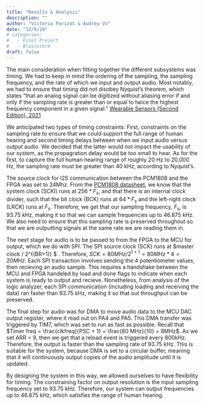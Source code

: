 ```yaml
---
title: "Results & Analysis"
description: ""
author: "Victoria Parizot & Audrey Vo"
date: "12/9/24"
# categories:
#   - Final Project
#   - Brainstorm
draft: false
---
```


The main consideration when fitting together the different subsystems was timing. We had to keep in mind the ordering of the sampling, the sampling frequency, and the rate of which we input and output audio. Most notably, we had to ensure that timing did not disobey Nyquist's theorem, which states "that an analog signal can be digitized without aliasing error if and only if the sampling rate is greater than or equal to twice the highest frequency component in a given signal." [Wearable Sensors (Second Edition), 2021](https://www.sciencedirect.com/topics/engineering/nyquist-theorem#:~:text=The%20Nyquist%20theorem%20states%20that,component%20in%20a%20given%20signal.)


We anticipated two types of timing constraints: First, constraints on the sampling rate to ensure that we could support the full range of human hearing and second timing delays between when we input audio versus output audio. We decided that the latter would not impact the usability of our system, as the propagration delay would be too small to hear. As for the first, to capture the full human hearing range of roughly 20 Hz to 20,000 Hz, the sampling rate must be greater than 40 kHz, according to Nyquist's.

The source clock for I2S communication between the PCM1808 and the FPGA was set to 24Mhz. From the [PCM1808 datasheet](https://www.ti.com/lit/ds/symlink/pcm1808.pdf?ts=1733811456568&ref_url=https%253A%252F%252Fwww.ti.com%252Fproduct%252FPCM1808%253Futm_source%253Dgoogle%2526utm_medium%253Dcpc%2526utm_campaign%253Dasc-null-null-GPN_EN-cpc-pf-google-wwe%2526utm_content%253DPCM1808%2526ds_k%253DPCM1808%2526DCM%253Dyes%2526gad_source%253D1%2526gclid%253DCj0KCQiA0MG5BhD1ARIsAEcZtwTIEC0Vn60_8Hhu8kIwDplaSF0jg3fLHL46j2836L2LkjAF_bsVc5saApR4EALw_wcB%2526gclsrc%253Daw.ds), we know that the system clock (SCKI) runs at $256*F_s$, and that there is an internal clock divider, such that the bit clock (BCK) runs at $64*F_s$ and the left-right clock (LRCK) runs at $F_s$. Therefore, we get that our sampling frequency, $F_s$, is 93.75 kHz, making it so that we can sample frequencies up to 46.875 kHz. We also need to ensure that this sampling rate is preserved throughout so that we are outputting signals at the same rate we are reading them in.

The next stage for audio is to be passed to from the FPGA to the MCU for output, which we do with SPI. The SPI source clock (SCK) runs at $master clock / 2^{(BR+1)} $ . Therefore, $SCK = 80MHz / 2^{1+1} = 80MHz*4 = 20MHz$. Each SPI transaction involves sending the 4 potentiometer values, then recieving an audio sample. This requires a handshake between the MCU and FPGA handeled by load and done flags to indicate when each system is ready to output and recieve. Nonetheless, from analysis of the logic analyzer, each SPI communication (including loading and receiving the data) ran faster than 93.75 kHz, making it so that out throughput can be preserved. 

The final step for audio was for DMA to move audio data to the MCU DAC output register, where it read out on PA4 and PA5. This DMA transfer was triggered by TIM7, which was set to run as fast as possible. Recall that $Timer freq = \frac{clkfreq}{PSC + 1} = \frac{80 MHz}{10} = 8MHz$. As we set ARR = 9, then we get that a reload event is triggered every 800kHz. Therefore, the output is faster than the sampling rate of 93.75 kHz. This is suitable for the system, because DMA is set to a circular buffer, meaning that it will continuously output copies of the audio amplitude until it is updated.

By designing the system in this way, we allowed ourselves to have flexibility for timing. The constraining factor on output resolution is the input sampling frequency set to 93.75 kHz. Therefore, our system can output frequencies up to 46.875 kHz, which satisfies the range of human hearing. 
